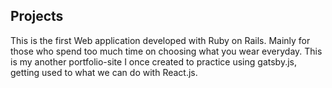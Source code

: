 ## Projects

<ProjectCard title="OOTD" link="https://www.ootd.me" bg="linear-gradient(to right, #1d9110 0%, #d5ed21 100%)">
This is the first Web application developed with Ruby on Rails. Mainly for those who spend too much time on choosing what you wear everyday.
</ProjectCard>

<ProjectCard title="MyPortfolio" link="https://competent-almeida-c64f95.netlify.com/" bg="linear-gradient(to right, #213ced 0%, #c5e2f3 100%)">
This is my another portfolio-site I once created to practice using gatsby.js, getting used to what we can do with React.js.
</ProjectCard>